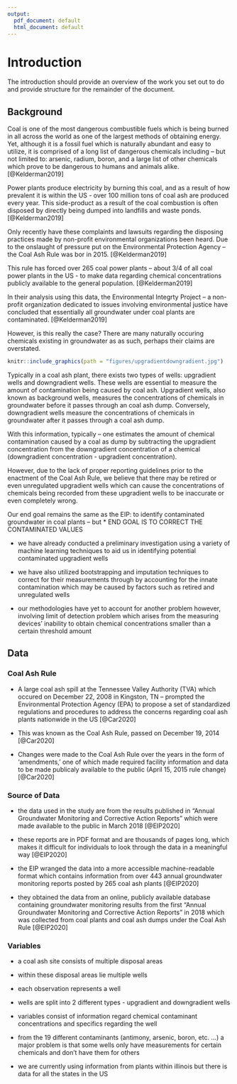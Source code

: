 ```yaml
---
output:
  pdf_document: default
  html_document: default
---
```

# Introduction {#intro}

<!--
Each chapter file must start with a chapter header (e.g., # Chapter name). Notice we have also included a label after the chapter name ({# intro}) so we can refer back to this chapter later in the text if want to (e.g., by using \@ref(intro)). This also helps you debut potential issues as you knit.

You can knit chapters all at once using the index file, or individually. When you knit a single chapter, every other chapter will have a one-sentence placeholder to make knitting easier.

You can re-name each chapter file (e.g., change this filename from "01-chap1.Rmd" to "01-introduction.Rmd"), just make sure you also update the filename in the list of rmd files in _bookdown.yml.
-->

The introduction should provide an overview of the work you set out to do and provide structure for the remainder of the document.

## Background {#background}

Coal is one of the most dangerous combustible fuels which is being burned in all across the world as one of the largest methods of obtaining energy. Yet, although it is a fossil fuel which is naturally abundant and easy to utilize, it is comprised of a long list of dangerous chemicals including -- but not limited to: arsenic, radium, boron, and a large list of other chemicals which prove to be dangerous to humans and animals alike. [@Kelderman2019]

Power plants produce electricity by burning this coal, and as a result of how prevalent it is within the US - over 100 million tons of coal ash are produced every year. This side-product as a result of the coal combustion is often disposed by directly being dumped into landfills and waste ponds. [@Kelderman2019]

Only recently have these complaints and lawsuits regarding the disposing practices made by non-profit environmental organizations been heard. Due to the onslaught of pressure put on the Environmental Protection Agency -- the Coal Ash Rule was bor in 2015. [@Kelderman2019]

This rule has forced over 265 coal power plants -- about 3/4 of all coal power plants in the US - to make data regarding chemical concentrations publicly available to the general population. [@Kelderman2019]

In their analysis using this data, the Environmental Integrty Project -- a non-profit organization dedicated to issues involving environmental justice have concluded that essentially all groundwater under coal plants are contaminated. [@Kelderman2019]

However, is this really the case? There are many naturally occuring chemicals existing in groundwater as as such, perhaps their claims are overstated.

<!-- insert picture here -->

```r
knitr::include_graphics(path = "figures/upgradientdowngradient.jpg")
```

Typically in a coal ash plant, there exists two types of wells: upgradient wells and downgradient wells. These wells are essential to measure the amount of contamination being caused by coal ash. Upgradient wells, also known as background wells, measures the concentrations of chemicals in groundwater before it passes through an coal ash dump. Conversely, downgradient wells measure the concentrations of chemicals in groundwater after it passes through a coal ash dump.

With this information, typically -- one estimates the amount of chemical contamination caused by a coal as dump by subtracting the upgradient concentration from the downgradient concentration of a chemical (downgradient concentration - upgradient concentration).

However, due to the lack of proper reporting guidelines prior to the enactment of the Coal Ash Rule, we believe that there may be retired or even unregulated upgradient wells which can cause the concentrations of chemicals being recorded from these upgradient wells to be inaccurate or even completely wrong.

<!-- mayhaps remove the stat lingo BELOW -->

Our end goal remains the same as the EIP: to identify contaminated groundwater in coal plants -- but 
* END GOAL IS TO CORRECT THE CONTAMINATED VALUES

* we have already conducted a preliminary investigation using a variety of machine learning techniques to aid us in identifying potential contaminated upgradient wells

* we have also utilized bootstrapping and imputation techniques to correct for their measurements through by accounting for the innate contamination which may be caused by factors such as retired and unregulated wells

* our methodologies have yet to account for another problem however, involving limit of detection problem which arises from the measuring devices' inability to obtain chemical concentrations smaller than a certain threshold amount

## Data {#data}
<!-- 
WHERE THE DATA CAME FROM
whichever website (talk about environmental integrity project) and what they did to get this data (use xlsx for this)
this data was publcicaly available, but EIP collated it someway to make it public
the data is NOT just a single of coalset, give examples of contaminants that it’s taking measurements on
many sites within sites
-->

### Coal Ash Rule {#coalashrule}

<!-- EXPLAIN COAL ASH RULE HERE AND HOW THE EIP (Environmental Integrity Project) HAS HELPED MAKE THIS RULE -->

* A large coal ash spill at the Tennessee Valley Authority (TVA) which occured on December 22, 2008 in Kingston, TN -- prompted the Environmental Protection Agency (EPA) to propose a set of standardized regulations and procedures to address the concerns regarding coal ash plants nationwide in the US  [@Car2020]

* This was known as the Coal Ash Rule, passed on December 19, 2014 [@Car2020]

* Changes were made to the Coal Ash Rule over the years in the form of 'amendments,' one of which made required facility information and data to be made publicaly available to the public (April 15, 2015 rule change) [@Car2020]

### Source of Data

* the data used in the study are from the results published in "Annual Groundwater Monitoring and Corrective Action Reports" which were made available to the public in March 2018  [@EIP2020]

* these reports are in PDF format and are thousands of pages long, which makes it difficult for individuals to look through the data in a meaningful way [@EIP2020]

* the EIP wranged the data into a more accessible machine-readable format which contains information from over 443 annual groundwater monitoring reports posted by 265 coal ash plants [@EIP2020]

* they obtained the data from an online, publicly available database containing groundwater monitoring results from the first "Annual Groundwater Monitoring and Corrective Action Reports" in 2018 which was collected from coal plants and coal ash dumps under the Coal Ash Rule [@EIP2020]

### Variables {#variables}
<!-- TALK ABOUT VARIABLES AND WELLS/SITES HERE AND WHAT THEY MEAN -->

* a coal ash site consists of multiple disposal areas

* within these disposal areas lie multiple wells

* each observation represents a well

* wells are split into 2 different types - upgradient and downgradient wells

* variables consist of information regard chemical contaminant concentrations and specifics regarding the well

* from the 19 different contaminants (antimony, arsenic, boron, etc. ...) a major problem is that some wells only have measurements for certain chemicals and don't have them for others

* we are currently using information from plants within illinois but there is data for all the states in the US

